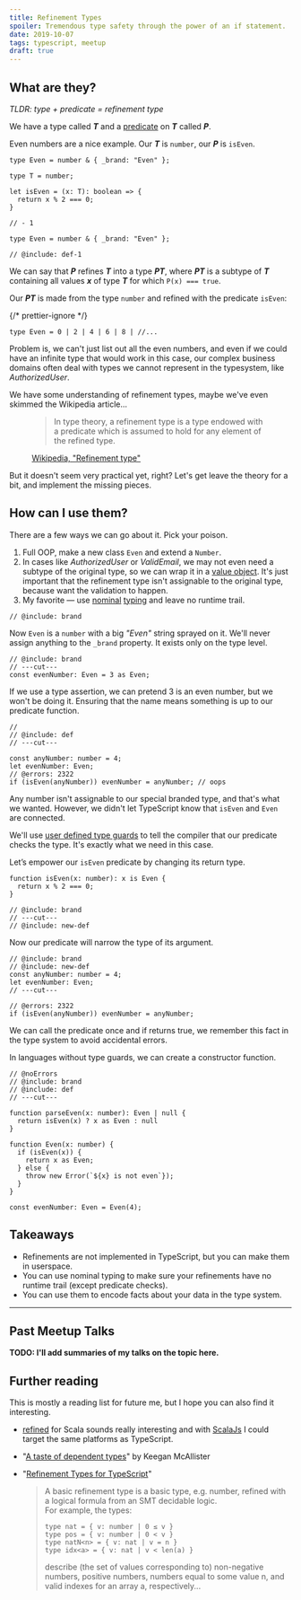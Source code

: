 ```yaml
---
title: Refinement Types
spoiler: Tremendous type safety through the power of an if statement.
date: 2019-10-07
tags: typescript, meetup
draft: true
---
```


## What are they?

_TLDR: type + predicate = refinement type_

We have a type called _**T**_ and a
[predicate](<https://en.wikipedia.org/wiki/Predicate_(mathematical_logic)>) on
_**T**_ called _**P**_.

Even numbers are a nice example. Our _**T**_ is `number`, our _**P**_ is
`isEven`.

```twoslash include brand
type Even = number & { _brand: "Even" };
```

```twoslash include def
type T = number;

let isEven = (x: T): boolean => {
  return x % 2 === 0;
}

// - 1

type Even = number & { _brand: "Even" };
```

```tsx twoslash
// @include: def-1
```

<style>{`.zaduma-prose pre { padding-top: 0; padding-bottom: 0;}`}</style>

We can say that _**P**_ refines _**T**_ into a type _**PT**_, where _**PT**_ is
a subtype of _**T**_ containing all values _**x**_ of type _**T**_ for which
`P(x) === true`.

Our _**PT**_ is made from the type `number` and refined with the predicate
`isEven`:

{/* prettier-ignore */}
```tsx
type Even = 0 | 2 | 4 | 6 | 8 | //...
```

Problem is, we can't just list out all the even numbers, and even if we could
have an infinite type that would work in this case, our complex business domains
often deal with types we cannot represent in the typesystem, like
_AuthorizedUser_.

We have some understanding of refinement types, maybe we've even skimmed the
Wikipedia article...

<figure>

> In type theory, a refinement type is a type endowed with a predicate which is
> assumed to hold for any element of the refined type.

<figcaption>

<div class="p-1" />

[Wikipedia, "Refinement type"](https://en.wikipedia.org/wiki/Refinement_type)

</figcaption>
</figure>

But it doesn't seem very practical yet, right? Let's get leave the theory for a
bit, and implement the missing pieces.

## How can I use them?

There are a few ways we can go about it. Pick your poison.

1. Full OOP, make a new class `Even` and extend a `Number`.
2. In cases like _AuthorizedUser_ or _ValidEmail_, we may not even need a
   subtype of the original type, so we can wrap it in a [value object]. It's
   just important that the refinement type isn't assignable to the original
   type, because want the validation to happen.
3. My favorite — use [nominal] [typing] and leave no runtime trail.

[value object]: https://en.wikipedia.org/wiki/Value_object
[nominal]:
  https://michalzalecki.com/nominal-typing-in-typescript/#approach-4-intersection-types-and-brands
[typing]: https://github.com/hasparus/nom-ts

```tsx twoslash
// @include: brand
```

Now `Even` is a `number` with a big _"Even"_ string sprayed on it. We'll never
assign anything to the `_brand` property. It exists only on the type level.

```tsx twoslash
// @include: brand
// ---cut---
const evenNumber: Even = 3 as Even;
```

If we use a type assertion, we can pretend 3 is an even number, but we won't be
doing it. Ensuring that the name means something is up to our predicate
function.

```tsx twoslash
//
// @include: def
// ---cut---

const anyNumber: number = 4;
let evenNumber: Even;
// @errors: 2322
if (isEven(anyNumber)) evenNumber = anyNumber; // oops
```

Any number isn't assignable to our special branded type, and that's what we
wanted. However, we didn't let TypeScript know that `isEven` and `Even` are
connected.

We'll use
[user defined type guards](https://www.typescriptlang.org/docs/handbook/advanced-types.html#using-type-predicates)
to tell the compiler that our predicate checks the type. It's exactly what we
need in this case.

Let’s empower our `isEven` predicate by changing its return type.

```twoslash include new-def
function isEven(x: number): x is Even {
  return x % 2 === 0;
}
```

```tsx twoslash
// @include: brand
// ---cut---
// @include: new-def
```

Now our predicate will narrow the type of its argument.

```tsx twoslash
// @include: brand
// @include: new-def
const anyNumber: number = 4;
let evenNumber: Even;
// ---cut---

// @errors: 2322
if (isEven(anyNumber)) evenNumber = anyNumber;
```

We can call the predicate once and if returns true, we remember this fact in the
type system to avoid accidental errors.

In languages without type guards, we can create a constructor function.

```tsx twoslash
// @noErrors
// @include: brand
// @include: def
// ---cut---

function parseEven(x: number): Even | null {
  return isEven(x) ? x as Even : null
}

function Even(x: number) {
  if (isEven(x)) {
    return x as Even;
  } else {
    throw new Error(`${x} is not even`});
  }
}

const evenNumber: Even = Even(4);
```

## Takeaways

- Refinements are not implemented in TypeScript, but you can make them in
  userspace.
- You can use nominal typing to make sure your refinements have no runtime trail
  (except predicate checks).
- You can use them to encode facts about your data in the type system.

---

## Past Meetup Talks

**TODO: I'll add summaries of my talks on the topic here.**

## Further reading

This is mostly a reading list for future me, but I hope you can also find it
interesting.

- [refined](https://github.com/fthomas/refined) for Scala sounds really
  interesting and with [ScalaJs](https://www.scala-js.org/) I could target the
  same platforms as TypeScript.

- "[A taste of dependent types](http://kmcallister.github.io/talks/rust/2015-dependent-types/slides.html)"
  by Keegan McAllister

- "[Refinement Types for TypeScript](https://goto.ucsd.edu/~pvekris/docs/pldi16.pdf)"

  > A basic refinement type is a basic type, e.g. number, refined with a logical
  > formula from an SMT decidable logic.\
  > For example, the types:
  >
  > ```
  > type nat = { v: number | 0 ≤ v }
  > type pos = { v: number | 0 < v }
  > type natN<n> = { v: nat | v = n }
  > type idx<a> = { v: nat | v < len(a) }
  > ```
  >
  > describe (the set of values corresponding to) non-negative numbers, positive
  > numbers, numbers equal to some value n, and valid indexes for an array a,
  > respectively...
